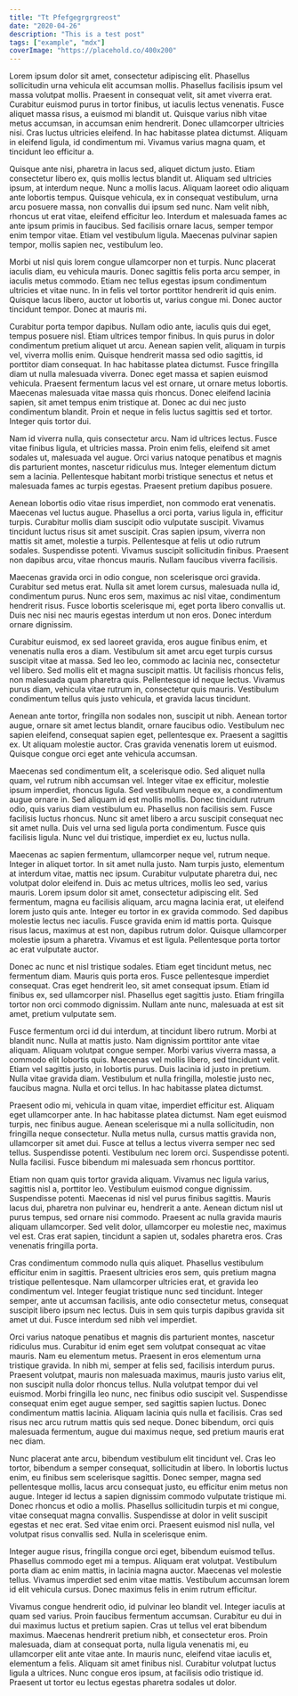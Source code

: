 ```yaml
---
title: "Tt Pfefgegrgrgreost"
date: "2020-04-26"
description: "This is a test post"
tags: ["example", "mdx"]
coverImage: "https://placehold.co/400x200"
---
```


Lorem ipsum dolor sit amet, consectetur adipiscing elit. Phasellus sollicitudin urna vehicula elit accumsan mollis. Phasellus facilisis ipsum vel massa volutpat mollis. Praesent in consequat velit, sit amet viverra erat. Curabitur euismod purus in tortor finibus, ut iaculis lectus venenatis. Fusce aliquet massa risus, a euismod mi blandit ut. Quisque varius nibh vitae metus accumsan, in accumsan enim hendrerit. Donec ullamcorper ultricies nisi. Cras luctus ultricies eleifend. In hac habitasse platea dictumst. Aliquam in eleifend ligula, id condimentum mi. Vivamus varius magna quam, et tincidunt leo efficitur a.

Quisque ante nisi, pharetra in lacus sed, aliquet dictum justo. Etiam consectetur libero ex, quis mollis lectus blandit ut. Aliquam sed ultricies ipsum, at interdum neque. Nunc a mollis lacus. Aliquam laoreet odio aliquam ante lobortis tempus. Quisque vehicula, ex in consequat vestibulum, urna arcu posuere massa, non convallis dui ipsum sed nunc. Nam velit nibh, rhoncus ut erat vitae, eleifend efficitur leo. Interdum et malesuada fames ac ante ipsum primis in faucibus. Sed facilisis ornare lacus, semper tempor enim tempor vitae. Etiam vel vestibulum ligula. Maecenas pulvinar sapien tempor, mollis sapien nec, vestibulum leo.

Morbi ut nisl quis lorem congue ullamcorper non et turpis. Nunc placerat iaculis diam, eu vehicula mauris. Donec sagittis felis porta arcu semper, in iaculis metus commodo. Etiam nec tellus egestas ipsum condimentum ultricies et vitae nunc. In in felis vel tortor porttitor hendrerit id quis enim. Quisque lacus libero, auctor ut lobortis ut, varius congue mi. Donec auctor tincidunt tempor. Donec at mauris mi.

Curabitur porta tempor dapibus. Nullam odio ante, iaculis quis dui eget, tempus posuere nisl. Etiam ultrices tempor finibus. In quis purus in dolor condimentum pretium aliquet ut arcu. Aenean sapien velit, aliquam in turpis vel, viverra mollis enim. Quisque hendrerit massa sed odio sagittis, id porttitor diam consequat. In hac habitasse platea dictumst. Fusce fringilla diam ut nulla malesuada viverra. Donec eget massa et sapien euismod vehicula. Praesent fermentum lacus vel est ornare, ut ornare metus lobortis. Maecenas malesuada vitae massa quis rhoncus. Donec eleifend lacinia sapien, sit amet tempus enim tristique at. Donec ac dui nec justo condimentum blandit. Proin et neque in felis luctus sagittis sed et tortor. Integer quis tortor dui.

Nam id viverra nulla, quis consectetur arcu. Nam id ultrices lectus. Fusce vitae finibus ligula, et ultricies massa. Proin enim felis, eleifend sit amet sodales ut, malesuada vel augue. Orci varius natoque penatibus et magnis dis parturient montes, nascetur ridiculus mus. Integer elementum dictum sem a lacinia. Pellentesque habitant morbi tristique senectus et netus et malesuada fames ac turpis egestas. Praesent pretium dapibus posuere.

Aenean lobortis odio vitae risus imperdiet, non commodo erat venenatis. Maecenas vel luctus augue. Phasellus a orci porta, varius ligula in, efficitur turpis. Curabitur mollis diam suscipit odio vulputate suscipit. Vivamus tincidunt luctus risus sit amet suscipit. Cras sapien ipsum, viverra non mattis sit amet, molestie a turpis. Pellentesque at felis ut odio rutrum sodales. Suspendisse potenti. Vivamus suscipit sollicitudin finibus. Praesent non dapibus arcu, vitae rhoncus mauris. Nullam faucibus viverra facilisis.

Maecenas gravida orci in odio congue, non scelerisque orci gravida. Curabitur sed metus erat. Nulla sit amet lorem cursus, malesuada nulla id, condimentum purus. Nunc eros sem, maximus ac nisl vitae, condimentum hendrerit risus. Fusce lobortis scelerisque mi, eget porta libero convallis ut. Duis nec nisi nec mauris egestas interdum ut non eros. Donec interdum ornare dignissim.

Curabitur euismod, ex sed laoreet gravida, eros augue finibus enim, et venenatis nulla eros a diam. Vestibulum sit amet arcu eget turpis cursus suscipit vitae at massa. Sed leo leo, commodo ac lacinia nec, consectetur vel libero. Sed mollis elit et magna suscipit mattis. Ut facilisis rhoncus felis, non malesuada quam pharetra quis. Pellentesque id neque lectus. Vivamus purus diam, vehicula vitae rutrum in, consectetur quis mauris. Vestibulum condimentum tellus quis justo vehicula, et gravida lacus tincidunt.

Aenean ante tortor, fringilla non sodales non, suscipit ut nibh. Aenean tortor augue, ornare sit amet lectus blandit, ornare faucibus odio. Vestibulum nec sapien eleifend, consequat sapien eget, pellentesque ex. Praesent a sagittis ex. Ut aliquam molestie auctor. Cras gravida venenatis lorem ut euismod. Quisque congue orci eget ante vehicula accumsan.

Maecenas sed condimentum elit, a scelerisque odio. Sed aliquet nulla quam, vel rutrum nibh accumsan vel. Integer vitae ex efficitur, molestie ipsum imperdiet, rhoncus ligula. Sed vestibulum neque ex, a condimentum augue ornare in. Sed aliquam id est mollis mollis. Donec tincidunt rutrum odio, quis varius diam vestibulum eu. Phasellus non facilisis sem. Fusce facilisis luctus rhoncus. Nunc sit amet libero a arcu suscipit consequat nec sit amet nulla. Duis vel urna sed ligula porta condimentum. Fusce quis facilisis ligula. Nunc vel dui tristique, imperdiet ex eu, luctus nulla.

Maecenas ac sapien fermentum, ullamcorper neque vel, rutrum neque. Integer in aliquet tortor. In sit amet nulla justo. Nam turpis justo, elementum at interdum vitae, mattis nec ipsum. Curabitur vulputate pharetra dui, nec volutpat dolor eleifend in. Duis ac metus ultrices, mollis leo sed, varius mauris. Lorem ipsum dolor sit amet, consectetur adipiscing elit. Sed fermentum, magna eu facilisis aliquam, arcu magna lacinia erat, ut eleifend lorem justo quis ante. Integer eu tortor in ex gravida commodo. Sed dapibus molestie lectus nec iaculis. Fusce gravida enim id mattis porta. Quisque risus lacus, maximus at est non, dapibus rutrum dolor. Quisque ullamcorper molestie ipsum a pharetra. Vivamus et est ligula. Pellentesque porta tortor ac erat vulputate auctor.

Donec ac nunc et nisl tristique sodales. Etiam eget tincidunt metus, nec fermentum diam. Mauris quis porta eros. Fusce pellentesque imperdiet consequat. Cras eget hendrerit leo, sit amet consequat ipsum. Etiam id finibus ex, sed ullamcorper nisl. Phasellus eget sagittis justo. Etiam fringilla tortor non orci commodo dignissim. Nullam ante nunc, malesuada at est sit amet, pretium vulputate sem.

Fusce fermentum orci id dui interdum, at tincidunt libero rutrum. Morbi at blandit nunc. Nulla at mattis justo. Nam dignissim porttitor ante vitae aliquam. Aliquam volutpat congue semper. Morbi varius viverra massa, a commodo elit lobortis quis. Maecenas vel mollis libero, sed tincidunt velit. Etiam vel sagittis justo, in lobortis purus. Duis lacinia id justo in pretium. Nulla vitae gravida diam. Vestibulum et nulla fringilla, molestie justo nec, faucibus magna. Nulla et orci tellus. In hac habitasse platea dictumst.

Praesent odio mi, vehicula in quam vitae, imperdiet efficitur est. Aliquam eget ullamcorper ante. In hac habitasse platea dictumst. Nam eget euismod turpis, nec finibus augue. Aenean scelerisque mi a nulla sollicitudin, non fringilla neque consectetur. Nulla metus nulla, cursus mattis gravida non, ullamcorper sit amet dui. Fusce at tellus a lectus viverra semper nec sed tellus. Suspendisse potenti. Vestibulum nec lorem orci. Suspendisse potenti. Nulla facilisi. Fusce bibendum mi malesuada sem rhoncus porttitor.

Etiam non quam quis tortor gravida aliquam. Vivamus nec ligula varius, sagittis nisl a, porttitor leo. Vestibulum euismod congue dignissim. Suspendisse potenti. Maecenas id nisl vel purus finibus sagittis. Mauris lacus dui, pharetra non pulvinar eu, hendrerit a ante. Aenean dictum nisl ut purus tempus, sed ornare nisi commodo. Praesent ac nulla gravida mauris aliquam ullamcorper. Sed velit dolor, ullamcorper eu molestie nec, maximus vel est. Cras erat sapien, tincidunt a sapien ut, sodales pharetra eros. Cras venenatis fringilla porta.

Cras condimentum commodo nulla quis aliquet. Phasellus vestibulum efficitur enim in sagittis. Praesent ultricies eros sem, quis pretium magna tristique pellentesque. Nam ullamcorper ultricies erat, et gravida leo condimentum vel. Integer feugiat tristique nunc sed tincidunt. Integer semper, ante ut accumsan facilisis, ante odio consectetur metus, consequat suscipit libero ipsum nec lectus. Duis in sem quis turpis dapibus gravida sit amet ut dui. Fusce interdum sed nibh vel imperdiet.

Orci varius natoque penatibus et magnis dis parturient montes, nascetur ridiculus mus. Curabitur id enim eget sem volutpat consequat ac vitae mauris. Nam eu elementum metus. Praesent in eros elementum urna tristique gravida. In nibh mi, semper at felis sed, facilisis interdum purus. Praesent volutpat, mauris non malesuada maximus, mauris justo varius elit, non suscipit nulla dolor rhoncus tellus. Nulla volutpat tempor dui vel euismod. Morbi fringilla leo nunc, nec finibus odio suscipit vel. Suspendisse consequat enim eget augue semper, sed sagittis sapien luctus. Donec condimentum mattis lacinia. Aliquam lacinia quis nulla et facilisis. Cras sed risus nec arcu rutrum mattis quis sed neque. Donec bibendum, orci quis malesuada fermentum, augue dui maximus neque, sed pretium mauris erat nec diam.

Nunc placerat ante arcu, bibendum vestibulum elit tincidunt vel. Cras leo tortor, bibendum a semper consequat, sollicitudin at libero. In lobortis luctus enim, eu finibus sem scelerisque sagittis. Donec semper, magna sed pellentesque mollis, lacus arcu consequat justo, eu efficitur enim metus non augue. Integer id lectus a sapien dignissim commodo vulputate tristique mi. Donec rhoncus et odio a mollis. Phasellus sollicitudin turpis et mi congue, vitae consequat magna convallis. Suspendisse at dolor in velit suscipit egestas et nec erat. Sed vitae enim orci. Praesent euismod nisl nulla, vel volutpat risus convallis sed. Nulla in scelerisque enim.

Integer augue risus, fringilla congue orci eget, bibendum euismod tellus. Phasellus commodo eget mi a tempus. Aliquam erat volutpat. Vestibulum porta diam ac enim mattis, in lacinia magna auctor. Maecenas vel molestie tellus. Vivamus imperdiet sed enim vitae mattis. Vestibulum accumsan lorem id elit vehicula cursus. Donec maximus felis in enim rutrum efficitur.

Vivamus congue hendrerit odio, id pulvinar leo blandit vel. Integer iaculis at quam sed varius. Proin faucibus fermentum accumsan. Curabitur eu dui in dui maximus luctus et pretium sapien. Cras ut tellus vel erat bibendum maximus. Maecenas hendrerit pretium nibh, et consectetur eros. Proin malesuada, diam at consequat porta, nulla ligula venenatis mi, eu ullamcorper elit ante vitae ante. In mauris nunc, eleifend vitae iaculis et, elementum a felis. Aliquam sit amet finibus nisl. Curabitur volutpat luctus ligula a ultrices. Nunc congue eros ipsum, at facilisis odio tristique id. Praesent ut tortor eu lectus egestas pharetra sodales ut dolor.